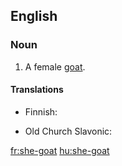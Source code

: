 ==English==

===Noun===
{{en-noun}}

# A female [[goat]].

====Translations====
{{trans-top|female goat}}
* Finnish: {{t+|fi|kuttu}}
{{trans-mid}}
* Old Church Slavonic: {{tø|cu|коза|f|tr=koza|sc=Cyrl|xs=Old Church Slavonic}}
{{trans-bottom}}

[[fr:she-goat]]
[[hu:she-goat]]